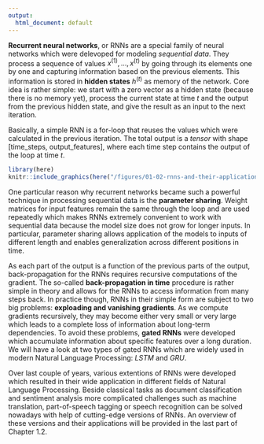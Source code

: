 ```yaml
---
output:
  html_document: default
---
```

**Recurrent neural networks**, or RNNs are a special family of neural networks which were delevoped for modeling *sequential data*. They process a sequence of values $x^{(1)}, ..., x^{(t)}$ by going through its elements one by one and capturing information based on the previous elements. This information is stored in **hidden states** $h^{(t)}$ as memory of the network. Core idea is rather simple: we start with a zero vector as a hidden state (because there is no memory yet), process the current state at time $t$ and the output from the previous hidden state, and give the result as an input to the next iteration. 

Basically, a simple RNN is a for-loop that reuses the values which were calculated in the previous iteration. The total output is a 
*tensor* with shape [time_steps, output_features], where each time step contains the output of the loop at time $t$.

```r

library(here)
knitr::include_graphics(here("/figures/01-02-rnns-and-their-applications-in-nlp/01_intro_folded_graph.png"))
```

One particular reason why recurrent networks became such a powerful technique in processing sequential data is the **parameter sharing**. Weight matrices for input features remain the same through the loop and are used repeatedly which makes RNNs extremely convenient to work with sequential data because the model size does not grow for longer inputs. In particular, parameter sharing allows application of the models to inputs of different length and enables generalization across different positions in time.

As each part of the output is a function of the previous parts of the output, back-propagation for the RNNs requires recursive computations of the gradient. The so-called **back-propagation in time** procedure is rather simple in theory and allows for the RNNs to access information from many steps back. In practice though, RNNs in their simple form are subject to two big problems: **exploading and vanishing gradients**. As we compute gradients recursively, they may become either very small or very large which leads to a complete loss of information about long-term dependencies. To avoid these problems, **gated RNNs** were developed which accumulate information about specific features over a long duration. We will have a look at two types of gated RNNs which are widely used in modern Natural Language Processing: *LSTM* and *GRU*.

Over last couple of years, various extentions of RNNs were developed which resulted in their wide application in different fields of Natural Language Processing. Beside classical tasks as document classification and sentiment analysis more complicated challenges such as machine translation, part-of-speech tagging or speech recognition can be solved nowadays with help of cutting-edge versions of RNNs. An overview of these versions and their applications will be provided in the last part of Chapter 1.2.





